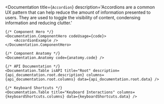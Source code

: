 
<Documentation
    title={`Accordion`}
    description='Accordions are a common UX pattern that can help reduce the amount of information presented to users. They are used to toggle the visibility of content, condensing information and reducing clutter.'
>
    {/* Component Hero */}
    <Documentation.ComponentHero codeUsage={code}>
        <AccordionExample />
    </Documentation.ComponentHero>

    {/* Component Anatomy */}
    <Documentation.Anatomy code={anatomy.code} />

    {/* API Documentation */}
    <Documentation.Table isAPI title="Root" description={api_documentation.root.description} columns={api_documentation.root.columns} data={api_documentation.root.data} />

    {/* Keyboard Shortcuts */}
    <Documentation.Table title="Keyboard Interactions" columns={keyboardShortcuts.columns} data={keyboardShortcuts.data} />
</Documentation>